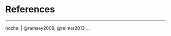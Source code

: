 # References {-}

\markboth{References}{References}
<!--
To remove the indentation of the first entry.
-->
\noindent
\singlespacing
<!--
To create a hanging indent and spacing between entries.  These three lines may need to be removed for styles that don't require the hanging indent.
-->

\setlength{\parindent}{-0.20in}
\setlength{\leftskip}{0.20in}
\setlength{\parskip}{8pt}

---
nocite: | 
  @ramsey2009, @reimer2013
...

